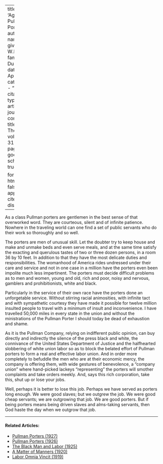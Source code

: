 
---
title: 'Again, Pullman Porters'
author:
  - name:
      given: W.E.B.
      family: Du Bois
date: Apr. 1926
categories: 
  - ""
citation: 
  type: article-journal
  container-title: The Crisis
  volume: 31
  issue: 6
  page: 271
google-scholar: true

format:
  html:
    toc: false
    appendix-cite-as: display
---


As a class Pullman porters are gentlemen in the best sense of that overworked word. They are courteous, silent and of infinite patience. Nowhere in the traveling world can one find a set of public servants who do their work so thoroughly and so well.

The porters are men of unusual skill. Let the doubter try to keep house and make and unmake beds and even serve meals, and at the same time satisfy the exacting and querulous tastes of two or three dozen persons, in a room 36 by 10 feet. In addition to that they have the most delicate duties and responsibilities. The womanhood of America rides undressed under their care and service and not in one case in a million have the porters even been impolite much less impertinent. The porters must decide difficult problems as to men and women, young and old, rich and poor, noisy and nervous, gamblers and prohibitionists, white and black.

Particularly in the service of their own race have the porters done an unforgetable service. Without stirring racial animosities, with infinite tact and with sympathetic courtesy they have made it possible for twelve million insulted people to travel with a minimum of insult and inconvenience. I have travelled 50,000 miles in every state in the union and without the ministrations of the Pullman Porter I should today be dead of exhaustion and shame.



As it is the Pullman Company, relying on indifferent public opinion, can buy directly and indirectly the silence of the press black and white, the connivance of the United States Department of Justice and the halfhearted slobbering of white union labor so as to block the belated effort of Pullman porters to form a real and effective labor union. And in order more completely to befuddle the men who are at their economic mercy, the company is offering them, with wide gestures of benevolence, a "company union" where hand-picked lackeys "representing" the porters will smother complaints and take orders meekly. And, says this rich corporation, take this, shut up or lose your jobs.

Well, perhaps it is better to lose this job. Perhaps we have served as porters long enough. We were good slaves; but we outgrew the job. We were good cheap servants; we are outgrowing that job. We are good porters. But if being porters means being driven slaves and alms-taking servants, then God haste the day when we outgrow that job.

<!-- Similar articles start here -->
<div  class="clear-wrap"></div>
<hr>
#### Related Articles:

* [Pullman Porters (1927)](/Volumes/34/10/pullman_porters.html)
* [Pullman Porters (1926)](/Volumes/31/03/pullman_porters.html)
* [The Black Man and Labor (1925)](/Volumes/31/02/black_man_and_labor.html)
* [A Matter of Manners (1920)](/Volumes/19/04/matter-of-manners.html)
* [Labor Omnia Vincit (1919)](/Volumes/18/05/labor_omnia_vincit.html)

<!-- Similar articles end here -->